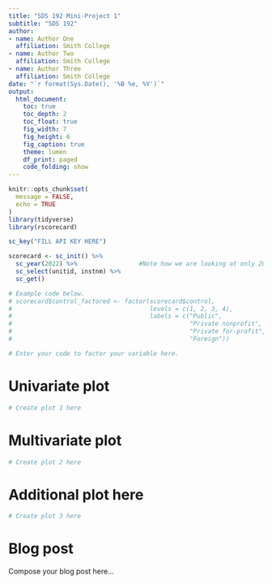 ```yaml
---
title: "SDS 192 Mini-Project 1"
subtitle: "SDS 192"
author: 
- name: Author One
  affiliation: Smith College
- name: Author Two
  affiliation: Smith College
- name: Author Three
  affiliation: Smith College
date: "`r format(Sys.Date(), '%B %e, %Y')`"
output: 
  html_document:
    toc: true
    toc_depth: 2
    toc_float: true
    fig_width: 7
    fig_height: 6
    fig_caption: true
    theme: lumen
    df_print: paged
    code_folding: show
---
```


```r
knitr::opts_chunk$set(
  message = FALSE,
  echo = TRUE
)
library(tidyverse)
library(rscorecard)

sc_key("FILL API KEY HERE")
```

```r
scorecard <- sc_init() %>%
  sc_year(2022) %>%                 #Note how we are looking at only 2022 data here!
  sc_select(unitid, instnm) %>%
  sc_get()
```

```r
# Example code below.
# scorecard$control_factored <- factor(scorecard$control, 
#                                      levels = c(1, 2, 3, 4),
#                                      labels = c("Public", 
#                                                 "Private nonprofit", 
#                                                 "Private for-profit", 
#                                                 "Foreign"))

# Enter your code to factor your variable here. 

```

# Univariate plot

```r
# Create plot 1 here
```

# Multivariate plot

```r
# Create plot 2 here
```

# Additional plot here

```r
# Create plot 3 here
```

# Blog post

Compose your blog post here...




